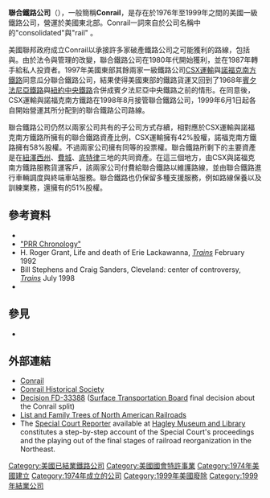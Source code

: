 {{Infobox SG rail
|railroad_name=聯合鐵路公司（Consolidated Rail Corporation，Conrail）
|logo_filename=<!-- 檔案不存在 Conrail logo.svg ，可從英文維基百科取得 -->
|system_map=Conrail System Map.PNG
|map_caption=聯合鐵路營運範圍，其路線以紅色標示
|marks=CR
|locale=美國東北部、加拿大安大略與魁北克
|start_year=1976年
|end_year=1999年
|predecessor_line = [[賓州中央鐵路公司|PC]]、{{link-en|伊利拉克瓦納鐵路|Erie Lackawanna Railway|EL}}、[[安娜堡鐵路_(1895年－1976年)|AA]]、{{link-en|利哈伊谷鐵路|Lehigh Valley Railroad|LV}}、{{link-en|雷丁公司|Reading Company|RDG}}、{{link-en|新澤西中央鐵路|Central Railroad of New Jersey|CNJ}}、{{link-en|利合爾及哈德遜河鐵路|Lehigh and Hudson River Railway|L&HR}}、{{link-en|賓夕法尼亞雷丁海岸線|Pennsylvania Reading Seashore Lines|PRSL}}（以上於1976年5月1日合併）<br />{{link-en|莫農加希拉鐵路|Monongahela Railroad|MGA}}（1993年合併）
|successor_line= [[CSX運輸|CSX運輸]]<br>[[諾福克南方鐵路|諾福克南方鐵路]]<br>{{link-en|聯合鐵路共用資產營運|Conrail Shared Assets Operations}}（現時機構）
|electrification = 前賓夕法尼亞中央運輸的一部份路線 
|hq_city=[[費城|費城]]
}}
'''聯合鐵路公司'''（{{lang-en|Consolidated Rail Corporation}}），一般簡稱'''Conrail'''，是存在於1976年至1999年之間的美國一級鐵路公司，營運於美國東北部。Conrail一詞來自於公司名稱中的"consolidated"與"rail" 。

美國聯邦政府成立Conrail以承接許多家破產鐵路公司之可能獲利的路線，包括{{link-en|賓夕法尼亞中央運輸|Penn Central Transportation Company}}與{{link-en|伊利雷克旺那鐵路|Erie Lackawanna Railway}}。由於法令與管理的改變，聯合鐵路公司在1980年代開始獲利，並在1987年轉手給私人投資者。1997年美國東部其餘兩家一級鐵路公司[[CSX運輸|CSX運輸]]與[[諾福克南方鐵路|諾福克南方鐵路]]同意瓜分聯合鐵路公司，結果使得美國東部的鐵路貨運又回到了1968年[[賓夕法尼亞鐵路|賓夕法尼亞鐵路]]與[[紐約中央鐵路|紐約中央鐵路]]合併成賓夕法尼亞中央鐵路之前的情形。在{{link-en|地表運輸委員會|Surface Transportation Board}}同意後，CSX運輸與諾福克南方鐵路在1998年8月接管聯合鐵路公司，1999年6月1日起各自開始營運其所分配到的聯合鐵路公司路線。

聯合鐵路公司仍然以兩家公司共有的子公司方式存續，相對應於CSX運輸與諾福克南方鐵路所擁有的聯合鐵路資產比例，CSX運輸擁有42%股權，諾福克南方鐵路擁有58%股權。不過兩家公司擁有同等的投票權。聯合鐵路所剩下的主要資產是在[[紐澤西州|紐澤西州]]、[[費城|費城]]、[[底特律|底特律]]三地的共同資產。在這三個地方，由CSX與諾福克南方鐵路服務貨運客戶，該兩家公司付費給聯合鐵路以維護路線，並由聯合鐵路進行車輛調度與終端車站服務。聯合鐵路也仍保留多種支援服務，例如路線保養以及訓練業務，還擁有{{link-en|印第安那港帶鐵路|Indiana Harbor Belt Railroad}}的51%股權。
<!--
==History==

===Context: 1973–1976===
In the years leading to 1973, the freight railroad system of the U.S. was collapsing. Although government-funded [[Amtrak|Amtrak]] took over [[intercity_rail|intercity passenger service]] in 1971, railroad companies continued to lose money due to extensive government regulations, expensive and excessive labor cost, competition from other transportation modes, declining industrial business, and other factors.<ref name="Stover">{{cite book |title=American Railroads |last=Stover |first=John F. |authorlink= |year=1997 |edition = 2nd |publisher=University of Chicago Press |location=Chicago |isbn=978-0-226-77658-3 |url=http://books.google.com/books?id=R4vjgmic44QC&source=gbs_navlinks_s |accessdate=}}</ref>{{rp|226ff}} 

Its largest Eastern railroad, the [[Penn_Central_Railroad|Penn Central Railroad]], had declared bankruptcy in 1970, after less than three years of existence. Formed in 1968 by the merger of the [[New_York_Central_Railroad|New York Central Railroad]] and [[Pennsylvania_Railroad|Pennsylvania Railroad]] (and supplemented in 1969 by the [[New_York,_New_Haven_and_Hartford_Railroad|New York, New Haven and Hartford Railroad]]), the PC was created with almost no plans to merge the varied corporate cultures, and the resulting company was a hopelessly entangled mess.<ref name="Stover" />{{rp|233–234}} At its lowest point, PC was losing over $1 million a day and trains were becoming lost all over the railroad.<ref name="American-Rails">American-Rails.com. {{cite web|title=Conrail, The Consolidated Rail Corporation|url=http://www.american-rails.com/conrail.html|accessdate=2010-12-17}}</ref>  

In 1972, [[Hurricane_Agnes|Hurricane Agnes]] damaged the rundown Northeast railway network and threatened the solvency of other railroads, including the somewhat more solvent [[Erie_Lackawanna|Erie Lackawanna]] (EL).  In mid-1973, officials with the bankrupt Penn Central threatened to [[liquidate|liquidate]] and cease operations by year's end if they did not receive government aid by October 1. This threat to U.S. freight and passenger traffic galvanized the [[United_States_Congress|Congress]] to quickly create a bill to [[nationalize|nationalize]] the bankrupt railroads. The [[Association_of_American_Railroads|Association of American Railroads]], which opposed nationalization, submitted an alternate proposal for a government-funded private company. Judge Fullam forced the Penn Central to operate into 1974, when, on January 2, after threatening a [[veto|veto]], President [[Richard_Nixon|Richard Nixon]] signed the [[Regional_Rail_Reorganization_Act|Regional Rail Reorganization Act]] of 1973 into law.<ref>Regional Rail Reorganization Act of 1973, Pub.L. 93-236, 87 Stat. 985, {{USC|45|741}}. Approved 1974-01-02. Note: The approved bill was also called the "Northeast Region Rail Services Act." Section 1 of Pub.L. 93–236 provided that the law may be cited as "Regional Rail Reorganization Act of 1973." See [http://www.law.cornell.edu/uscode/html/uscode45/usc_sec_45_00000701----000-notes.html 45 U.S.C. 701 note].</ref> The "3R Act," as it was called, provided interim funding to the bankrupt railroads and defined a new '''Consolidated Rail Corporation''' under the AAR's plan.{{cn|date = March 2014}}

The 3R Act also formed the [[United_States_Railway_Association|United States Railway Association]], another [[government_corporation|government corporation]], taking over the powers of the [[Interstate_Commerce_Commission|Interstate Commerce Commission]] with respect to allowing the bankrupt railroads to abandon unprofitable lines.<ref>{{cite journal |last1=Keeffe |first1=Arthur John |date=July 1974 |title=Current Legal Literature: Hear That Whistle Down the Line? |journal=ABA Journal |publisher=American Bar Association |volume=60 |issue= |pages=860 |url=http://books.google.com/books?id=yr9X6w-dp40C&lpg=PA860&dq=%22united%20states%20railway%20association%22&pg=PA860#v=onepage&q=%22united%20states%20railway%20association%22&f=false |doi= }}</ref> The USRA was incorporated February 1, 1974, and [[Edward_G._Jordan|Edward G. Jordan]], an [[insurance|insurance]] [[corporate_officer|executive]] from [[California|California]], was named president on March 18 by Nixon. [[Arthur_D._Lewis|Arthur D. Lewis]] of [[Eastern_Air_Lines|Eastern Air Lines]] was appointed chairman April 30, and the remainder of the board was named May 30 and sworn in July 11.{{cn|date = March 2014}}

[[File:Conrail_FSP.jpg|thumb]] and [[Reading_Company|Reading Company]] out of Conrail.]]
Under the 3R Act, the USRA was to create a "Final System Plan" to decide which lines should be included in the new Consolidated Rail Corporation. Unlike most railroad consolidations, only the designated lines were to be taken over. Other lines would be sold to Amtrak, various state governments, transportation agencies, and solvent railroads. The few remaining lines were to remain with the old companies along with all previously abandoned lines, many stations, and all non-rail related properties, thus converting most of the old companies into solvent property holding companies. The plan was unveiled July 26, 1975, consisting of lines from Penn Central and six other companies—the [[Ann_Arbor_Railroad_(1895-1976)|Ann Arbor Railroad]] (bankrupt 1973), [[Erie_Lackawanna_Railway|Erie Lackawanna Railway]] (1972), [[Lehigh_Valley_Railroad|Lehigh Valley Railroad]] (1970), [[Reading_Company|Reading Company]] (1971), [[Central_Railroad_of_New_Jersey|Central Railroad of New Jersey]] (1967) and [[Lehigh_and_Hudson_River_Railway|Lehigh and Hudson River Railway]] (1972). Controlled railroads and jointly owned railroads such as [[Pennsylvania-Reading_Seashore_Lines|Pennsylvania-Reading Seashore Lines]] were also included ('''See''' [[list_of_railroads_transferred_to_Conrail|list of railroads transferred to Conrail]] for a full list).<ref name="USRA Fact">U.S. Railway Association (USRA), Washington, DC (1975-02-26). "Fact Sheet: The Preliminary System Plan for Restructuring the Railroads of the Northeast and Midwest."</ref> It was approved by Congress on November 9, and on February 5, 1976 President [[Gerald_Ford|Gerald Ford]] signed the [[Railroad_Revitalization_and_Regulatory_Reform_Act|Railroad Revitalization and Regulatory Reform Act]] of 1976, which included this Final System Plan, into law.<ref>Railroad Revitalization and Regulatory Reform Act, Pub. L. 94-210, {{USStat|90|31}}, {{USC|45|801}}. 1976-02-05.</ref><ref name="FSP">USRA (1975-07-26). ''Final System Plan for Restructuring Railroads in the Northeast and Midwest Region pursuant to the Regional Rail Reorganization Act of 1973.'' ("FSP")<nowiki>:</nowiki><br/>[http://multimodalways.org/docs/govts/federal/executive/DOT/USRA/FSP/FSP%20VI.pdf Vol. 1]{{Dead link|date=2019年5月 |bot=InternetArchiveBot |fix-attempted=yes }}.  [http://multimodalways.org/docs/govts/federal/executive/DOT/USRA/FSP/FSP%20VII.pdf Vol. 2]{{Dead link|date=2019年5月 |bot=InternetArchiveBot |fix-attempted=yes }}</ref>

The EL had been formed in 1960 as a merger of the [[Erie_Railroad|Erie Railroad]] and [[Delaware,_Lackawanna_and_Western_Railroad|Delaware, Lackawanna and Western Railroad]]. It too was bankrupt, but was somewhat stronger financially than the others. It was ruled reorganizable under [[Chapter_77|Chapter 77]] on April 30, 1974 (as had the [[Boston_and_Maine_Railroad|Boston and Maine Railroad]]), but on January 9, 1975, with no end to its losses in sight, its trustees reconsidered and asked for inclusion. The Final System Plan assigned a major section of the EL, from northern [[New_Jersey|New Jersey]] west to northeast [[Ohio|Ohio]], to be sold to the [[Chessie_System|Chessie System]], which would help spur [[competition|competition]] in Conrail's territory. Chessie however could not reach an agreement with EL [[labor_union|labor union]]s, and in February 1976 announced that it would not be buying the EL section. The USRA hurriedly assigned large amounts of [[trackage_rights|trackage rights]] to the [[Delaware_and_Hudson_Railway|Delaware and Hudson Railway]], allowing it to compete in the [[Philadelphia,_Pennsylvania|Philadelphia, Pennsylvania]], and [[Washington,_D.C.|Washington, D.C.]], markets.{{cn|date = March 2014}}

The [[Michigan|State of Michigan]] decided to keep the full [[Ann_Arbor_Railroad_(1895-1976)|Ann Arbor Railroad]], of which Conrail would run only the southernmost portion, operational. Michigan bought it and the whole line was operated by Conrail for several years until it was sold to a [[Short-line_railroad|short line]].{{cn|date = March 2014}}

===Operation: 1976–1986===
Conrail was incorporated in Pennsylvania on October 25, 1974, and operations began April 1, 1976. The theory was that if the service was improved through increased [[capital_investment|capital investment]], the economic basis of the railroad would be improved. During its first seven years, Conrail proved to be highly unprofitable, despite receiving billions of dollars of assistance from Congress. The corporation declared enormous losses on its federal income tax returns from 1976 through 1982, resulting in an accumulated net operating loss of $2.2 billion during that period. Congress once again reacted with support by passing the [[Northeast_Rail_Service_Act|Northeast Rail Service Act]] of 1981 (NERSA),<ref>Northeast Rail Service Act of 1981, Pub. L. 97-35, {{Usc-title-chap|45|20}}, 1981-08-13.</ref> which amended portions of the 3R Act by exempting Conrail from liability for any state taxes<ref>{{USC|45|727(c)}}</ref> and requiring the [[United_States_Secretary_of_Transportation|Secretary of Transportation]] to make arrangements for the sale of the government's interest in Conrail.<ref>{{USC|45|761}}.</ref> After NERSA was implemented, Conrail, under the aggressive leadership of L. Stanley Crane began to improve and reported taxable income between $2 million and $314 million each year from 1983 through 1986.

Although Conrail's government-funded rebuilding of the dilapidated infrastructure and [[rolling_stock|rolling stock]] it inherited from its six predecessors succeeded by the end of the 1970s in improving the physical condition of tracks, [[diesel_locomotive|locomotives]], and [[freight_car|freight car]]s, the fundamental economic regulatory issues remained, and Conrail continued to post losses of as much as $1 million a day. Conrail management, recognizing the need for more regulatory freedoms to address the economic issues, were among the parties lobbying for what became the [[Staggers_Act|Staggers Act]] of 1980, which significantly loosened the [[Interstate_Commerce_Commission|Interstate Commerce Commission]]'s rigid [[economic_control|economic control]] of the rail industry. This allowed Conrail and other carriers the opportunity to become profitable and strengthen their finances.<ref>Staggers Rail Act of 1980, Pub. L. 96-448, {{USStat|94|1895}}. Approved 1980-10-14.</ref>

The Staggers Act allowed the setting of rates that would recover capital and operating cost (fully allocated cost recovery) by each and every route mile the railroad operated. There would be no more cross-subsidization of costs between route-miles (that is, revenue on profitable route segments were not used to subsidize routes where rates were set at intermodal parity, yet still did recover fully allocated costs). Finally, where current and/or future traffic projections showed that profitable volumes of traffic would not return, the railroads were allowed to abandon those routes, shippers and passengers to other modes of transportation.  With the Staggers Act, railroads, including Conrail, were freed from the requirement to operate services with open-ended losses for the public convenience and necessity of those who chose rail services as their mode of transportation.

[[File:CR_18065_IN_Porter.jpg|thumb]] 18065 brings up the rear of a local freight passing [[Porter,_Indiana|Porter]], Indiana, in the early 1990s.]]
Conrail began turning a profit by 1981, the result of the Staggers Act freedoms and its own managerial improvements under the leadership of L. Stanley Crane, who had been chief executive officer of the [[Southern_Railway_(U.S.)|Southern Railway]]. While the Staggers Act helped immensely in allowing all railroads to more easily abandon unprofitable rail lines and set its own freight rate, it was under Crane's leadership that Conrail truly became a profitable operation.  Soon after Crane took office in 1981 he shed another 4,400 miles from the Conrail system in the following two years, which accounted for only 1% of the railroad's overall traffic and 2% of its profits while saving it millions of dollars in maintenance costs.<ref name="American-Rails"/> NERSA relieved Conrail of its requirement to provide [[commuter_rail|commuter service]] on the [[Northeast_Corridor|Northeast Corridor]], further improving its finances.

After considerable debate in Congress, the [[Conrail_Privatization_Act|Conrail Privatization Act]] of 1986 was signed into law by [[Ronald_Reagan|President Reagan]] on October 21, 1986.<ref>Conrail Privatization Act, Pub. L. 99–509, title IV, subtitle A (§4001 et seq.), Oct. 21, 1986, {{USStat|100|1892}}, {{USC|45|1301}} et seq.{{dead link|date=January 2014}}</ref> The then-largest [[initial_public_offering|initial public offering]] in US history came on March 26, 1987 when Conrail's stock, worth $1.65 billion, was sold to private investors.<ref>{{cite news |title=85% U.S. Stake in Conrail Sold for $1.6 Billion |first=James |last=Sterngold |url=http://www.nytimes.com/1987/03/27/business/85-us-stake-in-conrail-sold-for-1.6-billion.html?scp=1&sq=conrail&st=nyt |newspaper=New York Times |date=1987-03-27 |accessdate=17 March 2011}}</ref>

====Commuter rail operations====
Conrail inherited the [[commuter_rail|commuter rail]] operations of its predecessor lines, and operated them until 1983, when these services were transferred to state or metropolitan transit authorities.  Except for MARC, the transit authorities purchased the track and right-of-way on which their commuter operations ran, leaving Conrail freight operations as a tenant.

* Boston: [[Massachusetts_Bay_Transportation_Authority|MBTA]]
* Lower Hudson Valley of New York State and southwest Connecticut: [[Metro-North|Metro-North]]
* New Jersey: [[New_Jersey_Transit|New Jersey Transit]]
* Philadelphia: [[SEPTA|SEPTA]]
* Maryland: [[MARC_Train|MARC]] <ref>Maryland Transit Administration. Baltimore, MD. [http://mta.maryland.gov/about/transitprofiles/MARC_History.cfm "History of MARC Train."] Accessed 2011-03-16.</ref>

===Breakup 1997–1999===
With Conrail's increasing success, its two eastern rail competitors, [[CSX_Transportation|CSX Transportation]] and [[Norfolk_Southern_Railway|Norfolk Southern Railway]], engaged in a [[Takeover|takeover battle]] to control the railroad and expand their systems. In 1997, however, the two railroads struck a [[compromise|compromise]] agreement to jointly acquire Conrail and split most of its assets between them, with Norfolk Southern acquiring a larger portion of the Conrail network via a larger stock buyout. Under the final agreement approved by the [[Surface_Transportation_Board|Surface Transportation Board]], Norfolk Southern acquired 58 percent of Conrail's assets, including roughly 6,000 Conrail route miles, and CSX received 42 percent of Conrail's assets, including about 3,600 route miles.<ref>{{Cite web |url=http://www.answers.com/topic/david-r-goode |title=answers.com |access-date=2014-12-06 |archive-url=https://web.archive.org/web/20121026052322/http://www.answers.com/topic/david-r-goode |archive-date=2012-10-26 |dead-url=yes }}</ref>

The buyout was approved by the [[Surface_Transportation_Board|Surface Transportation Board]] (successor agency to the [[Interstate_Commerce_Commission|Interstate Commerce Commission]]) and took place on August 22, 1998. Under the control of lawyer-turned CEO [[Tim_O'Toole_(businessman)|Tim O'Toole]], the lines were transferred to two newly formed [[Limited_liability_company|limited liability companies]], to be subsidiaries of Conrail but leased to CSX and Norfolk Southern, respectively [[New_York_Central_Lines|New York Central Lines]] (NYC) and [[Pennsylvania_Lines_LLC|Pennsylvania Lines]] (PRR). The NYC and PRR [[reporting_mark|reporting mark]]s, which had passed to Conrail, were also transferred to the new companies, and NS also acquired the CR reporting mark. Operations under CSX and NS began June 1, 1999.

As the names indicated, CSX acquired the former [[New_York_Central_Railroad|New York Central Railroad]] main line from [[New_York_City|New York City]] and [[Boston,_Massachusetts|Boston, Massachusetts]] to [[Cleveland,_Ohio|Cleveland, Ohio]], and the former [[Cleveland,_Cincinnati,_Chicago_and_St._Louis_Railway|Cleveland, Cincinnati, Chicago and St. Louis Railway]] (NYC Big Four) line to [[Indianapolis,_Indiana|Indianapolis, Indiana]] (continuing west to [[East_St._Louis,_Illinois|East St. Louis, Illinois]] on a former [[Pittsburgh,_Cincinnati,_Chicago_and_St._Louis_Railroad|Pittsburgh, Cincinnati, Chicago and St. Louis Railroad]] (PRR Panhandle Route line), while Norfolk Southern got the former [[Pennsylvania_Railroad|Pennsylvania Railroad]] main line and [[Cleveland_and_Pittsburgh_Railroad|Cleveland and Pittsburgh Railroad]] from [[Jersey_City,_New_Jersey|Jersey City, New Jersey]] to Cleveland, and the rest of the former NYC main line west to [[Chicago,_Illinois|Chicago, Illinois]]. Thus the Conrail "X" was neatly split in two, CSX getting one diagonal from Boston to St. Louis and Norfolk Southern the other from New York to Chicago. The two lines cross at a bridge southeast of downtown Cleveland ({{Coord|41.447|N|81.627|W|}}), where the former Cleveland and Pittsburgh Railroad crosses over the NYC's former [[Cleveland_Short_Line_Railway|Cleveland Short Line Railway]] around the south side of Cleveland.

In three major metropolitan areas - North Jersey, South Jersey/Philadelphia, and Detroit - [[Conrail_Shared_Assets_Operations|Conrail Shared Assets Operations]] continues to serve as a terminal operating company owned by both CSX and NS. The Conrail Shared Assets Operations arrangement was a concession made to federal regulators who were concerned about the lack of competition in certain rail markets and logistical problems associated with the breaking up the Conrail operations as they existed in densely populated areas with many local customers. The smaller Conrail operation that exists today serves rail freight customers in these markets on behalf of its two owners. A fourth area, the former [[Monongahela_Railway|Monongahela Railway]] in southwest [[Pennsylvania|Pennsylvania]], was originally owned jointly by the [[Baltimore_and_Ohio_Railroad|Baltimore and Ohio Railroad]], [[Pennsylvania_Railroad|Pennsylvania Railroad]] and [[Pittsburgh_and_Lake_Erie_Railroad|Pittsburgh and Lake Erie Railroad]]. Conrail absorbed the company in 1993, and assigned [[trackage_rights|trackage rights]] to CSX, the successor to the B&O and P&LE. With the Conrail breakup, those lines are owned by NS, but the CSX trackage rights are still in place.

==Locomotives==
{{unreferenced section|date=November 2014}}
[[File:CR_6114_1993,_Altoona,_Pennsylvania.jpg|thumb]], leads a train westbound out of [[Altoona,_Pennsylvania|Altoona, Pennsylvania]].]]
Although Conrail was divided between Norfolk Southern Railway and CSX Transportation in 1999, a few locomotives
still bear its name, albeit with the current railroad's number "patched" over the original Conrail number. Many CR units have similar features such as, "Bright Future" blue paint, flashing ditch lights, and Leslie RS-3L horns. Another key spotting feature is ditchlights mounted under the locomotive's front deck. This is a preference different from Norfolk Southern, who orders their locomotives with the lights above the deck. Marker lights, or class lights, were also a preference of Conrail. Most Conrail engines still have marker lights on CSX, while NS opted to remove them. All Conrail locomotives that went to CSX are now re-painted into CSX colors. Currently, only two [[GE_C40-8|GE C40-8]]'s are still in Conrail paint. One is under rebuilding to be fitted with a Crescent Cab at Altoona, PA's [[Altoona_Works|Altoona Works]]. Conrail was the only railroad to receive EMD SD80MACs (although the railroad Chicago North & Western, reporting marks CNW, were originally supposed to receive SD80MACS with the marker lights. But when the railroad merged with Union Pacific, reporting marks UP, the order was declined) and were separated evenly between CSX & NS. Conrail had a different scheme for these locomotives and also the SD70MAC, with a large white, cone shaped line on the front, bearing "Conrail Quality". The SD70MACs weren't fitted with marker lights, as it would be useless when given to NS & CSX. This goes along with the standard-cab SD70, Conrail's final order of locomotives, as they were in Norfolk Southern's preferred numbering (the 2500 series). These have all been repainted into their respective owner's colors, but as of September 22nd, 2014, it has been announced that Norfolk Southern has entered an agreement with CSX Transportation to purchase the remaining SD80MACs. It remains to be seen if they will rejoin the fleet at the South Fork, Pennsylvania yard where the 13 on NS are based. However, if NS does receive the SD80MACs, they will not have the marker lights. They will be blotched out just like all of the other former Conrail widecabs. The SD80MACs would become SD70ACe's as extensive power for the power-shortaged railroad.

==Signals==
[[File:NS_Buffalo-Line-Signal-304-3042-APPROACH.jpg|thumb]]]]
Since Conrail acquired many separate railways, with the North American railway signalling system not standardized, operators needed to qualify on as many as seven different signalling systems.  The varying systems include, but are not limited to, the PRR [[North_American_railroad_signals#Position_light|position light signals]], the NYC [[North_American_railroad_signals#Searchlight|searchlight signals]], and the EL tri-light{{citation needed|date=November 2010}} signals. Most of the existing technologies were defined by the [[Northeast_Operating_Rules_Advisory_Committee|Northeast Operating Rules Advisory Committee]] (NORAC).<ref>http://www.railroad-signaling.com. [http://www.railroad-signaling.com/aspects.html "Signal Aspects."] Reference chart of NORAC signals with illustrations. Accessed 2010-11-21.</ref> Conrail had its own  tri-light signal modernization program that was applied to many routes.  Today, most Northeastern railroads associated with former Conrail assets are working towards standardization of all systems as [[North_American_railroad_signals#Vertical_color_light|vertical color light signals]].  Meanwhile, Amtrak uses a modified version of the PRR position light signals called "Position Color Lights".

{{clear left}}

==Preservation==
{{Infobox Non-profit
| Non-profit_name   = Conrail Historical Society
| Non-profit_logo   =
| Non-profit_type   = [[501(c)(3)|501(c)(3)]]
| founded_date      = 1995
| founder           = [[Kermit_Geary,_Jr.|Kermit Geary, Jr.]]
| location          = [[Marysville,_Pennsylvania|Marysville, Pennsylvania]]
| origins           =
| key_people        = President [[Russell_M._Swinnerton|Russell M. Swinnerton]], Vice President [[Brock_Kerchner|Brock Kerchner]]
| area_served       =
| product           =
| focus             =
| method            =
| revenue           =
| endowment         =
| num_volunteers    =
| num_employees     =
| num_members       = 500+
| subsid            =
| owner             =
| Non-profit_slogan =
| homepage          = [http://thecrhs.org http://thecrhs.org]
| dissolved         =
| footnotes         =
}}
The Conrail Historical Society, Inc., is a 501(c)(3) [[non-profit|non-profit]] organization based in [[Marysville,_Pennsylvania|Marysville, Pennsylvania]]. The Society exists to preserve and restore equipment, items pertaining to, and photographs of Conrail, specifically and of American railroading in general. As of 2009, the group publishes a quarterly magazine and a calendar, as well as other occasional mailings. They host a convention each year, with 2008's convention being in [[Altoona,_Pennsylvania|Altoona, Pennsylvania]], and 2009's convention in Philadelphia, PA.  Plans for the 2010 convention are being set for Cleveland, OH in mid Sept.{{Update after|2010|10}} More recent preservation activities include saving old Pennsylvania Railroad signals from Horseshoe Curve (Altoona, PA) and New York Central signals from Berea, OH.

The CRHS owns 6 pieces of on-track equipment: [[caboose|caboose]] 21165 and track car 328.,<ref>{{cite web|url=http://thecrhs.org/PreservationProjects|title=Conrail Historical Society Preservation Projects|access-date=2014-12-06|archive-url=https://web.archive.org/web/20140215175342/http://thecrhs.org/PreservationProjects|archive-date=2014-02-15|dead-url=yes}}</ref> G36 class Gondola 67257, F41 class flat car 715788, CR MOW Camp car 62610, and former Triple Crown RoadRailer TCSZ 463491.

==Heritage Unit==
As part of the 30th anniversary of Norfolk Southern being formed, NS decided to paint 20 new locomotives into the paint scheme of predecessor railroads. NS #8098, a [[GE_ES44AC|GE ES44AC]], was painted into the standard Conrail color scheme. It was the first heritage unit released, on March 15, 2012.

-->

==參考資料==
{{Refbegin}}
* {{cite book |title=History of the Pennsylvania Railroad |last=Jacobs |first=Timothy |authorlink= |coauthors= |year=1996 |publisher=Smithmark |location=New York |isbn=0-517-63351-5 |page= |pages= |url= |accessdate=}}
* [http://www.prrths.com/PRR_hagley_intro.htm "PRR Chronology"] {{Wayback|url=http://www.prrths.com/PRR_hagley_intro.htm |date=20060907213349 }}
* H. Roger Grant, Life and death of Erie Lackawanna, ''[[Trains_(magazine)|Trains]]'' February 1992
* Bill Stephens and Craig Sanders, Cleveland: center of controversy, ''[[Trains_(magazine)|Trains]]'' July 1998
* {{Cite web|last = |first = |authorlink = |coauthors = |title = A Brief History of Conrail|work = |publisher = Consolidated Rail Corporation|year = 2003|url = http://www.conrail.com/history.htm|doi = |accessdate = 2011-02-16|archive-url = https://web.archive.org/web/20101121075513/http://conrail.com/history.htm|archive-date = 2010-11-21|dead-url = yes}}
{{Refend}}

==參見==
{{Refbegin}}
* {{cite book |title=Conrail, The Final Years: 1992-1997 |last=Withers |first=Paul |authorlink= |coauthors= |year=1997 |publisher=Withers Publishing |location=Halifax, PA |isbn=978-1-881411-15-4 |page= |pages= |url= |accessdate=}}
{{Refend}}

==外部連結==
{{Commons category|Conrail}}
* [http://www.conrail.com Conrail] {{Wayback|url=http://www.conrail.com/ |date=20141215105931 }}
* [http://www.thecrhs.org/ Conrail Historical Society] {{Wayback|url=http://www.thecrhs.org/ |date=20141218110250 }}
* [https://web.archive.org/web/20060425191833/http://stb.dot.gov/Decisions/readingroom.nsf/402b4e9fcad7829285256f7b006f787a/11ad450113a64dea8525663c004c5641?OpenDocument Decision FD-33388] ([[Surface_Transportation_Board|Surface Transportation Board]] final decision about the Conrail split)
* [http://laurent.aublette.free.fr/histo/cr_hist.html List and Family Trees of North American Railroads] {{Wayback|url=http://laurent.aublette.free.fr/histo/cr_hist.html |date=20141209091852 }}
* The [http://findingaids.hagley.org/xtf/view?docId=ead/2379.xml Special Court Reporter] {{Wayback|url=http://findingaids.hagley.org/xtf/view?docId=ead%2F2379.xml |date=20200807201455 }} available at [[Hagley_Museum_and_Library|Hagley Museum and Library]] constitutes a step-by-step account of the Special Court's proceedings and the playing out of the final stages of railroad reorganization in the Northeast.

[[Category:美國已結業鐵路公司|Category:美國已結業鐵路公司]]
[[Category:美國國會特許事業|Category:美國國會特許事業]]
[[Category:1974年美國建立|Category:1974年美國建立]]
[[Category:1974年成立的公司|Category:1974年成立的公司]]
[[Category:1999年美國廢除|Category:1999年美國廢除]]
[[Category:1999年結業公司|Category:1999年結業公司]]